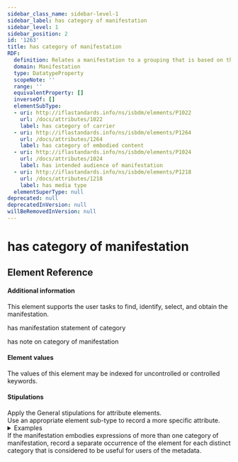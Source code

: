 ```yaml
---
sidebar_class_name: sidebar-level-1
sidebar_label: has category of manifestation
sidebar_level: 1
sidebar_position: 2
id: '1263'
title: has category of manifestation
RDF:
  definition: Relates a manifestation to a grouping that is based on the common characteristics of a kind of manifestation.
  domain: Manifestation
  type: DatatypeProperty
  scopeNote: ''
  range: ''
  equivalentProperty: []
  inverseOf: []
  elementSubType:
  - uri: http://iflastandards.info/ns/isbdm/elements/P1022
    url: /docs/attributes/1022
    label: has category of carrier
  - uri: http://iflastandards.info/ns/isbdm/elements/P1264
    url: /docs/attributes/1264
    label: has category of embodied content
  - uri: http://iflastandards.info/ns/isbdm/elements/P1024
    url: /docs/attributes/1024
    label: has intended audience of manifestation
  - uri: http://iflastandards.info/ns/isbdm/elements/P1218
    url: /docs/attributes/1218
    label: has media type
  elementSuperType: null
deprecated: null
deprecatedInVersion: null
willBeRemovedInVersion: null
---
```

# has category of manifestation

## Element Reference
<ElementReference frontMatter={frontMatter} />

#### Additional information

<div className="guid">
This element supports the user tasks to find, identify, select, and obtain the manifestation.
</div>

<SeeAlso><InLink href="/docs/statements/1032">has manifestation statement of category</InLink></SeeAlso>

<SeeAlso><InLink href="/docs/notes/1219">has note on category of manifestation</InLink></SeeAlso>

#### Element values

<div className="guid">
The values of this element may be indexed for uncontrolled or controlled keywords.
</div>

#### Stipulations

<div className="stip">
  Apply the <InLink href="/docs/attributes/general">General stipulations for attribute elements</InLink>.
</div>

<div className="stip">
  Use an appropriate element sub-type to record a more specific attribute.
  
  <details>
  <summary>Examples</summary>
  
  | Property | Value |
  |:---------|:------|
  | has media type | "sans intermédiaire" |
  
  *[Full example: <InLink href="/docs/fullex/fx028">Incendie (1954; Éditions du Seuil; volume; livre broché)</InLink>.]*
  <hr />
  
  | Property | Value |
  |:---------|:------|
  | has category of carrier | "flipchart" |
  
  *[Full example: <InLink href="/docs/fullex/fx061">National parks (2015; Ziga Media, LLC; flipchart)</InLink>.]*
  <hr />
  
  | Property | Value |
  |:---------|:------|
  | has category of embodied content | "still image" |
  
  *[Full example: <InLink href="/docs/fullex/fx066">Coffee (2003; Tate; card)</InLink>.]*
  </details>
</div>

<div className="stip">
  If the manifestation embodies expressions of more than one category of manifestation, record a separate occurrence of the element for each distinct category that is considered to be useful for users of the metadata.
</div>
